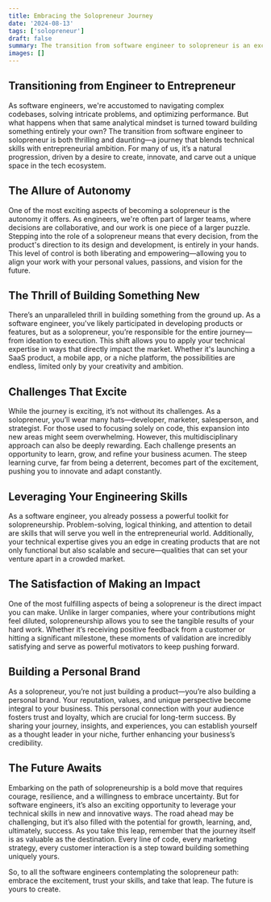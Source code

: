 ```yaml
---
title: Embracing the Solopreneur Journey
date: '2024-08-13'
tags: ['solopreneur']
draft: false
summary: The transition from software engineer to solopreneur is an exciting journey of autonomy, creativity, and personal growth, where you leverage your technical skills to build something uniquely your own.
images: []
---
```


## Transitioning from Engineer to Entrepreneur

As software engineers, we're accustomed to navigating complex codebases, solving intricate problems, and optimizing performance. But what happens when that same analytical mindset is turned toward building something entirely your own? The transition from software engineer to solopreneur is both thrilling and daunting—a journey that blends technical skills with entrepreneurial ambition. For many of us, it’s a natural progression, driven by a desire to create, innovate, and carve out a unique space in the tech ecosystem.

## The Allure of Autonomy

One of the most exciting aspects of becoming a solopreneur is the autonomy it offers. As engineers, we're often part of larger teams, where decisions are collaborative, and our work is one piece of a larger puzzle. Stepping into the role of a solopreneur means that every decision, from the product's direction to its design and development, is entirely in your hands. This level of control is both liberating and empowering—allowing you to align your work with your personal values, passions, and vision for the future.

## The Thrill of Building Something New

There’s an unparalleled thrill in building something from the ground up. As a software engineer, you've likely participated in developing products or features, but as a solopreneur, you’re responsible for the entire journey—from ideation to execution. This shift allows you to apply your technical expertise in ways that directly impact the market. Whether it's launching a SaaS product, a mobile app, or a niche platform, the possibilities are endless, limited only by your creativity and ambition.

## Challenges That Excite

While the journey is exciting, it’s not without its challenges. As a solopreneur, you’ll wear many hats—developer, marketer, salesperson, and strategist. For those used to focusing solely on code, this expansion into new areas might seem overwhelming. However, this multidisciplinary approach can also be deeply rewarding. Each challenge presents an opportunity to learn, grow, and refine your business acumen. The steep learning curve, far from being a deterrent, becomes part of the excitement, pushing you to innovate and adapt constantly.

## Leveraging Your Engineering Skills

As a software engineer, you already possess a powerful toolkit for solopreneurship. Problem-solving, logical thinking, and attention to detail are skills that will serve you well in the entrepreneurial world. Additionally, your technical expertise gives you an edge in creating products that are not only functional but also scalable and secure—qualities that can set your venture apart in a crowded market.

## The Satisfaction of Making an Impact

One of the most fulfilling aspects of being a solopreneur is the direct impact you can make. Unlike in larger companies, where your contributions might feel diluted, solopreneurship allows you to see the tangible results of your hard work. Whether it’s receiving positive feedback from a customer or hitting a significant milestone, these moments of validation are incredibly satisfying and serve as powerful motivators to keep pushing forward.

## Building a Personal Brand

As a solopreneur, you’re not just building a product—you’re also building a personal brand. Your reputation, values, and unique perspective become integral to your business. This personal connection with your audience fosters trust and loyalty, which are crucial for long-term success. By sharing your journey, insights, and experiences, you can establish yourself as a thought leader in your niche, further enhancing your business’s credibility.

## The Future Awaits

Embarking on the path of solopreneurship is a bold move that requires courage, resilience, and a willingness to embrace uncertainty. But for software engineers, it’s also an exciting opportunity to leverage your technical skills in new and innovative ways. The road ahead may be challenging, but it’s also filled with the potential for growth, learning, and, ultimately, success. As you take this leap, remember that the journey itself is as valuable as the destination. Every line of code, every marketing strategy, every customer interaction is a step toward building something uniquely yours.

So, to all the software engineers contemplating the solopreneur path: embrace the excitement, trust your skills, and take that leap. The future is yours to create.
